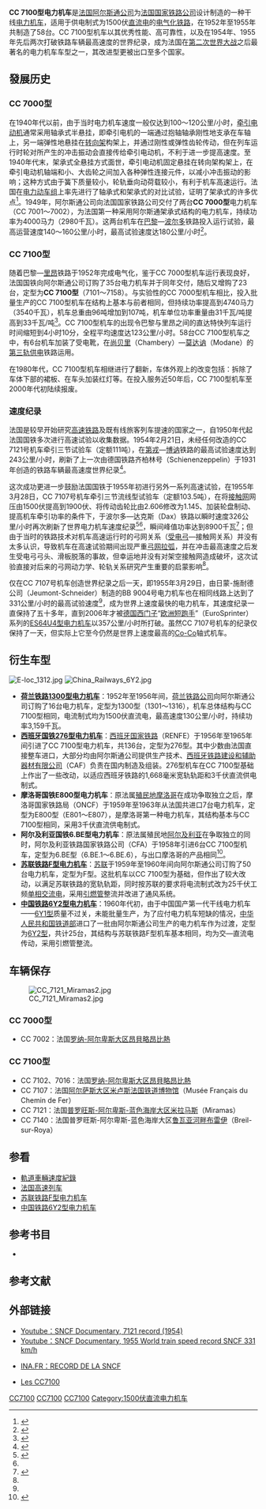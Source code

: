 {{NoteTA
|1=zh-cn:电力动车组; zh-tw:電聯車; zh-hk:電力動車組;
|2=zh-cn:制动; zh-tw:制軔; zh-hk:制動;
|3=zh-hans:受电弓; zh-hant:集電弓;
|4=zh-hans:受电靴; zh-hant:集電靴;
}}
{{Infobox Locomotive
| name = CC 7100
| image = SNCF CC 7102 Pk42 Le Mee sur Seine.jpg
| caption = CC 7102号机车
| type = [[电力机车|电力机车]]
| origin = {{FRA}}
| builder = [[阿尔斯通公司|阿尔斯通公司]]
| serialnumber = 7101～7158
| builddate        = 1952年—1955年
| totalproduction  = 58台
| user = [[法國國家鐵路公司|法國國家鐵路公司]]
| whytetype = 0-6-6-0
| uicclass = [[Co'Co'|Co'Co']]
| gauge = 1,435毫米
| trucks = 
| bogies = 
| wheeldiameter = 1,250毫米
| axleload = 17.8吨
| wheelbase = 
| minimumcurve = 
| length = 18,922毫米
| width = 
| height = 
| framesize = 
| weight = 
| sandcap = 
| electricsystem = DC 1500V
| transmission = 直—直流电
| tractionmotors = TA 621 B（7101～7143）<br/>TA 621 C（7144～7158）
| topspeed = 140公里/小时
| sustainedspeed = 
| poweroutput = 3,490千瓦（7101～7143）<br/>3,240千瓦（7144～7158）
| tractiveeffort = 225 kN
| locobrakes = 
| locobrakepower = 
| locobrakeforce = 
| trainbrakes = 
| safety = 
| notes =
}}
'''CC 7100型电力机车'''是[[法国|法国]][[阿尔斯通公司|阿尔斯通公司]]为[[法国国家铁路公司|法国国家铁路公司]]设计制造的一种干线[[电力机车|电力机车]]，适用于供电制式为1500伏[[直流电|直流电]]的[[电气化铁路|电气化铁路]]，在1952年至1955年共制造了58台。CC 7100型机车以其优秀性能、高可靠性，以及在1954年、1955年先后两次打破铁路车辆最高速度的世界纪录，成为法国在[[第二次世界大战|第二次世界大战]]之后最著名的电力机车车型之一，其改进型更被出口至多个国家。

==發展历史==
=== CC 7000型 ===
在1940年代以前，由于当时电力机车速度一般仅达到100～120公里/小时，[[牵引电动机|牵引电动机]]通常采用轴承式半悬挂，即牵引电机的一端通过抱轴轴承刚性地支承在车轴上，另一端弹性地悬挂在[[转向架|转向架]]构架上，并通过刚性或弹性齿轮传动，但在列车运行时轮对所产生的冲击振动会直接传给牵引电动机，不利于进一步提高速度。至1940年代末，架承式全悬挂方式面世，牵引电动机固定悬挂在转向架构架上，在牵引电动机轴端和小、大齿轮之间加入各种弹性连接元件，以减小冲击振动的影响；这种方式由于簧下质量较小，轮轨垂向动荷载较小，有利于机车高速运行。法国在[[电力动车组|电力动车组]]上率先进行了轴承式和架承式的对比试验，证明了架承式的许多优点<ref>{{cite journal | author = 陈崇  | year = 2008 | month =  | title = 大功率交流传动货运机车整体驱动系统研究 | journal = 西南交通大学 | pages =  | publisher =  | location =  | issn =  }}</ref>。1949年，阿尔斯通公司向法国国家铁路公司交付了两台'''CC 7000型'''电力机车（CC 7001～7002），为法国第一种采用阿尔斯通架承式结构的电力机车，持续功率为4000马力（2980千瓦）。这两台机车在[[巴黎|巴黎]]—[[波尔多|波尔多]]铁路投入运行试验，最高运营速度140～160公里/小时，最高试验速度达180公里/小时<ref name=encywrl>{{cite book |author=P. Ransome-Wallis |title=''Illustrated Encyclopedia of World Railway Locomotives'' |year=2001 |publisher=Dover Publications |location=Mineola, NY |isbn=978-0486412474 |page=182-185}}</ref>。

=== CC 7100型 ===
随着巴黎—[[里昂|里昂]]铁路于1952年完成电气化，鉴于CC 7000型机车运行表现良好，法国国铁向阿尔斯通公司订购了35台电力机车并于同年交付，随后又增购了23台，定型为'''CC 7100型'''（7101～7158）。与实验性的CC 7000型机车相比，投入批量生产的CC 7100型机车在结构上基本与前者相同，但持续功率提高到4740马力（3540千瓦），机车总重由96吨增加到107吨，机车单位功率重量由31千瓦/吨提高到33千瓦/吨<ref>{{cite book |author=Brian Hollingsworth |title=''Illustrated Directory of Trains of the World'' |url=https://archive.org/details/illustrateddirec0000holl |year=2000 |publisher=Voyageur Press |location=Minneapolis, MN |isbn=978-0760308912 |page=[https://archive.org/details/illustrateddirec0000holl/page/316 316]-319 }}</ref>。CC 7100型机车的出现令巴黎与里昂之间的直达特快列车运行时间缩短到4小时10分，全程平均速度达123公里/小时。58台CC 7100型机车之中，有6台机车加装了受电靴，在[[尚贝里|尚贝里]]（Chambery）—[[莫达讷|莫达讷]]（Modane）的[[第三轨供电|第三轨供电]]铁路运用。

在1980年代，CC 7100型机车相继进行了翻新，车体外观上的改变包括：拆除了车体下部的裙板、在车头加装红灯等。在投入服务近50年后，CC 7100型机车至2000年代初陆续报废。

=== 速度纪录 ===
法国是较早开始研究[[高速铁路|高速铁路]]及既有线旅客列车提速的国家之一，自1950年代起法国国铁多次进行高速试验以收集数据。1954年2月21日，未经任何改造的CC 7121号机车牵引三节试验车（定额111吨），在[[第戎|第戎]]—[[博讷|博讷]]铁路的最高试验速度达到243公里/小时，刷新了上一次由德国铁路齐柏林号（Schienenzeppelin）于1931年创造的铁路车辆最高速度世界纪录<ref>{{Cite web |url=http://www.alstom.com/transport/news-and-events/events/archives/PrimaII/milestones/ |title=Alstom: Milestones |accessdate=2011-10-30 |publisher=Alstom |date= }}{{dead link|date=2017年11月 |bot=InternetArchiveBot |fix-attempted=yes }}</ref>。

这次成功更进一步鼓励法国国铁于1955年初进行另外一系列高速试验，在1955年3月28日，CC 7107号机车牵引三节流线型试验车（定额103.5吨），在将[[架空電纜_(鐵路)|接触网]]网压由1500伏提高到1900伏、将传动齿轮比由2.606修改为1.145、加装轮盘制动、提高机车牵引功率的条件下，于波尔多—达克斯（Dax）铁路以瞬时速度326公里/小时再次刷新了世界电力机车速度纪录<ref name=20cen>{{cite book |author= |title=''Encyclopedia of 20th-Century Technology'' |year=2004 |publisher=Routledge |location=New York, NY: |isbn=978-1579583866 |page=663}}</ref><ref name=encywrl />，瞬间峰值功率达到8900千瓦<ref name=joueftrains>{{Cite web |url=http://www.joueftrains.com/8445.htm |title=8445 - the SNCF co-co CC7107 |accessdate=2011-10-30 |publisher= |date= |deadurl=yes |archiveurl=https://web.archive.org/web/20110927124557/http://www.joueftrains.com/8445.htm |archivedate=2011-09-27 }}</ref>；但由于当时的铁路技术对机车高速运行时的弓网关系（[[受电弓|受电弓]]—接触网关系）并没有太多认识，导致机车在高速试验期间出现严重[[电弧|弓网拉弧]]，并在冲击最高速度之后发生受电弓弓头、滑板脱落的事故，但幸运地并没有对架空接触网造成破坏，这次试验直接对后来的弓网动力学、轮轨关系研究产生重要的启蒙影响<ref name=joueftrains />。

仅在CC 7107号机车创造世界纪录之后一天，即1955年3月29日，由日蒙-施耐德公司（Jeumont-Schneider）制造的BB 9004号电力机车也在相同线路上达到了331公里/小时的最高试验速度<ref name=encywrl />，成为世界上速度最快的电力机车，其速度纪录一直保持了五十多年，直到2006年才被[[德国|德国]][[西门子|西门子]]“[[欧洲短跑手|欧洲短跑手]]”（EuroSprinter）系列的[[ES64U4型电力机车|ES64U4型电力机车]]以357公里/小时所打破。虽然CC 7107号机车的纪录仅保持了一天，但实际上它至今仍然是世界上速度最高的[[Co-Co|Co-Co]]轴式机车。

== 衍生车型 ==
[[File:E-loc_1312.jpg|thumb]]
[[File:China_Railways_6Y2.jpg|thumb]]
*'''[[荷兰铁路1300型电力机车|荷兰铁路1300型电力机车]]'''：1952年至1956年间，[[荷蘭鐵路|荷兰铁路公司]]向阿尔斯通公司订购了16台电力机车，定型为1300型（1301～1316），机车总体结构与CC 7100型相同，电流制式均为1500伏直流电，最高速度130公里/小时，持续功率3,159千瓦。
*'''[[西班牙国铁276型电力机车|西班牙国铁276型电力机车]]'''：[[西班牙国家铁路|西班牙国家铁路]]（RENFE）于1956年至1965年间引进了CC 7100型电力机车，共136台，定型为276型。其中少数由法国直接整车进口，大部分均由阿尔斯通公司提供生产技术、[[铁路建设和辅助器材有限公司|西班牙铁路建设和辅助器材有限公司]]（CAF）负责在国内制造及组装。276型机车在CC 7100型基础上作出了一些改动，以适应西班牙铁路的1,668毫米宽轨轨距和3千伏直流供电制式。
*'''摩洛哥国铁E800型电力机车'''：原法属[[殖民地|殖民地]][[摩洛哥|摩洛哥]]在成功争取独立之后，摩洛哥国家铁路局（ONCF）于1959年至1963年从法国共进口7台电力机车，定型为E800型（E801～E807），是摩洛哥第一种电力机车，其结构基本与CC 7100型相同，采用3千伏直流供电制式。
*'''阿尔及利亚国铁6.BE型电力机车'''：原法属殖民地[[阿尔及利亚|阿尔及利亚]]在争取独立的同时，阿尔及利亚铁路国家铁路公司（CFA）于1958年引进6台CC 7100型机车，定型为6.BE型（6.BE.1～6.BE.6），与出口摩洛哥的产品相同<ref>{{Cite web |url=http://rfe.railclub.ru/pix/ne/Algeria/electric/pix.html |title=The Railfaneurope.net Picture Gallery |accessdate=2011-10-30 |publisher= |date= |deadurl=yes |archiveurl=https://archive.is/20120729200201/http://rfe.railclub.ru/pix/ne/Algeria/electric/pix.html |archivedate=2012-07-29 |df= }}</ref>。
*'''[[苏联铁路F型电力机车|苏联铁路F型电力机车]]'''：[[苏联|苏联]]于1959年至1960年间向阿尔斯通公司订购了50台电力机车，定型为F型。这批机车以CC 7100型为基础，但作出了较大改动，以满足苏联铁路的宽轨轨距，同时按苏联的要求将电流制式改为25千伏工频[[单相交流电|单相交流电]]，采用[[引燃管|引燃管]]整流并改进了通风系统。
*'''[[6Y2型电力机车|中国铁路6Y2型电力机车]]'''：1960年代初，由于中国国产第一代干线电力机车——[[韶山1型电力机车|6Y1型]]质量不过关，未能批量生产，为了应付电力机车短缺的情况，[[中华人民共和国铁道部|中华人民共和国铁道部]]进口了一批由阿尔斯通公司生产的电力机车作为过渡，定型为[[中国铁路6Y2型电力机车|6Y2型]]，共计25台，其结构与苏联铁路F型机车基本相同，均为交—直流电传动，采用引燃管整流。

== 车辆保存 ==
[[File:CC_7121_Miramas2.jpg|thumb]]
=== CC 7000型 ===
*CC 7002：法国[[罗纳-阿尔卑斯|罗纳-阿尔卑斯大区]][[昂貝略昂比熱|昂貝略昂比熱]]
=== CC 7100型 ===
*CC 7102、7016：法国[[罗纳-阿尔卑斯|罗纳-阿尔卑斯大区]][[昂貝略昂比熱|昂貝略昂比熱]]
*CC 7107：法国[[阿尔萨斯大区|阿尔萨斯大区]][[米卢斯|米卢斯]][[法国铁道博物馆|法国铁道博物馆]]（Musée Français du Chemin de Fer）
*CC 7121：法国[[普罗旺斯-阿尔卑斯-蓝色海岸大区|普罗旺斯-阿尔卑斯-蓝色海岸大区]][[米拉马斯|米拉马斯]]（Miramas）
*CC 7140：法国普罗旺斯-阿尔卑斯-蓝色海岸大区[[鲁瓦亚河畔布雷伊|鲁瓦亚河畔布雷伊]]（Breil-sur-Roya）

== 参看 ==
{{Portal|鐵路|P train.svg}}
* [[軌道車輛速度紀錄|軌道車輛速度紀錄]]
* [[法国高速列车|法国高速列车]]
* [[苏联铁路F型电力机车|苏联铁路F型电力机车]]
* [[中国铁路6Y2型电力机车|中国铁路6Y2型电力机车]]

== 参考书目 ==
* {{cite book |author=Denis Redoutey |title=''"Le matériel moteur de la SNCF"'' |year=2007 |publisher=La Vie du Rail |location=Auray |isbn=978-2-915034-65-3 }}

== 参考文献 ==
{{reflist}}

== 外部链接 ==
{{commonscat|SNCF Class CC 7100}}
* [http://www.youtube.com/watch?v=iJu7Ct2rjtMCC Youtube：SNCF Documentary, 7121 record (1954) ]{{Wayback|url=http://www.youtube.com/watch?v=iJu7Ct2rjtMCC |date=20190924183306 }}
* [http://www.youtube.com/watch?v=0AyPGkMoGE0 Youtube：SNCF Documentary, 1955 World train speed record SNCF 331 km/h]{{Wayback|url=http://www.youtube.com/watch?v=0AyPGkMoGE0 |date=20190215172633 }}
* {{fr}}[http://www.ina.fr/economie-et-societe/vie-economique/video/AFE85006078/record-de-la-sncf.fr.html INA.FR：RECORD DE LA SNCF]{{dead link|date=2017年11月 |bot=InternetArchiveBot |fix-attempted=yes }}
* {{fr}}[https://archive.is/20130430052835/http://membres.multimania.fr/stephanerevel/CC7100.htm Les CC7100]

{{SNCF locomotives}}

[[Category:法国电力机车|CC7100]]
[[Category:阿尔斯通制铁路机车|CC7100]]
[[Category:Co-Co軸式機車|CC7100]]
[[Category:1500伏直流电力机车|Category:1500伏直流电力机车]]